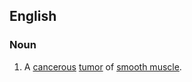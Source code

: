 ==English==
{{wikipedia}}
===Noun===
{{en-noun|s|pl2=leiomyosarcomata}}

# {{context|pathology}} A [[cancerous]] [[tumor]] of [[smooth muscle]].